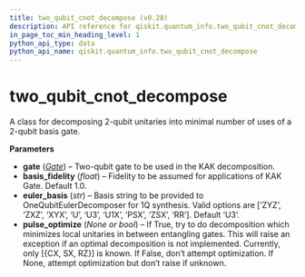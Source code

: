 ```yaml
---
title: two_qubit_cnot_decompose (v0.28)
description: API reference for qiskit.quantum_info.two_qubit_cnot_decompose in qiskit v0.28
in_page_toc_min_heading_level: 1
python_api_type: data
python_api_name: qiskit.quantum_info.two_qubit_cnot_decompose
---
```


<span id="qiskit-quantum-info-two-qubit-cnot-decompose" />

# two\_qubit\_cnot\_decompose

<Attribute id="qiskit.quantum_info.two_qubit_cnot_decompose" attributeValue="<qiskit.quantum_info.synthesis.two_qubit_decompose.TwoQubitBasisDecomposer object>" isDedicatedPage={true}>
  A class for decomposing 2-qubit unitaries into minimal number of uses of a 2-qubit basis gate.

  **Parameters**

  *   **gate** ([*Gate*](qiskit.circuit.Gate "qiskit.circuit.Gate")) – Two-qubit gate to be used in the KAK decomposition.
  *   **basis\_fidelity** (*float*) – Fidelity to be assumed for applications of KAK Gate. Default 1.0.
  *   **euler\_basis** (*str*) – Basis string to be provided to OneQubitEulerDecomposer for 1Q synthesis. Valid options are \[‘ZYZ’, ‘ZXZ’, ‘XYX’, ‘U’, ‘U3’, ‘U1X’, ‘PSX’, ‘ZSX’, ‘RR’]. Default ‘U3’.
  *   **pulse\_optimize** (*None or bool*) – If True, try to do decomposition which minimizes local unitaries in between entangling gates. This will raise an exception if an optimal decomposition is not implemented. Currently, only \[\{CX, SX, RZ}] is known. If False, don’t attempt optimization. If None, attempt optimization but don’t raise if unknown.
</Attribute>

